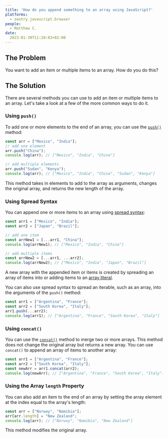 ```yaml
---
title: 'How do you append something to an array using JavaScript?'
platforms: 
  - sentry.javascript.browser
people: 
  - Matthew C.
date:
  2023-01-30T11:28:03+02:00
---
```


## The Problem

You want to add an item or multiple items to an array. How do you do this?

## The Solution

There are several methods you can use to add an item or multiple items to an array. Let's take a look at a few of the more common ways to do it.

### Using `push()`

To add one or more elements to the end of an array, you can use the [`push()`](https://developer.mozilla.org/en-US/docs/Web/JavaScript/Reference/Global_Objects/Array/push) method:

```javascript
const arr = ["Mexico", "India"];
// add one element
arr.push("China");
console.log(arr); // ["Mexico", "India", "China"]

// add multiple elements
arr.push("Sudan", "Kenya");
console.log(arr); // ["Mexico", "India", "China", "Sudan", "Kenya"]
```

This method takes in elements to add to the array as arguments, changes the original array, and returns the new length of the array.

### Using Spread Syntax

You can append one or more items to an array using [spread syntax](https://developer.mozilla.org/en-US/docs/Web/JavaScript/Reference/Operators/Spread_syntax):

```javascript
const arr1 = ["Mexico", "India"];
const arr2 = ["Japan", "Brazil"];

// add one item
const arrNew1 = [...arr1, "China"];
console.log(arrNew1); // ["Mexico", "India", "China"]

// add multiple items
const arrNew2 = [...arr1, ...arr2];
console.log(arrNew2); // ["Mexico", "India", "Japan", "Brazil"]
```

A new array with the appended item or items is created by spreading an array of items into or adding items to an [array literal](https://developer.mozilla.org/en-US/docs/Web/JavaScript/Reference/Global_Objects/Array/Array#array_literal_notation).

You can also use spread syntax to spread an iterable, such as an array, into the arguments of the `push()` method:

```javascript
const arr1 = ["Argentina", "France"];
const arr2 = ["South Korea", "Italy"];
arr1.push(...arr2);
console.log(arr1); // ["Argentina", "France", "South Korea", "Italy"]
```

### Using `concat()`

You can use the [`concat()`](https://developer.mozilla.org/en-US/docs/Web/JavaScript/Reference/Global_Objects/Array/concat) method to merge two or more arrays. This method does not change the original array but returns a new array. You can use `concat()` to append an array of items to another array:

```javascript
const arr1 = ["Argentina", "France"];
const arr2 = ["South Korea", "Italy"];
const newArr = arr1.concat(arr2);
console.log(newArr); // ["Argentina", "France", "South Korea", "Italy"]
```

### Using the Array `length` Property

You can also add an item to the end of an array by setting the array element at the index equal to the array's length:

```javascript
const arr = ["Norway", "Namibia"];
arr[arr.length] = "New Zealand";
console.log(arr); // ["Norway", "Namibia", "New Zealand"]
```

This method modifies the original array.
